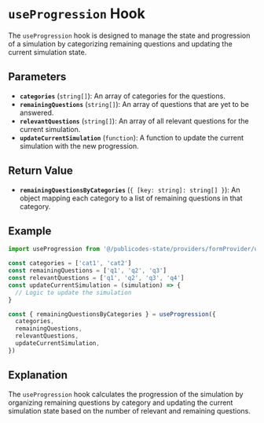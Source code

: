 # `useProgression` Hook

The `useProgression` hook is designed to manage the state and progression of a simulation by categorizing remaining questions and updating the current simulation state.

## Parameters

- **`categories`** (`string[]`): An array of categories for the questions.
- **`remainingQuestions`** (`string[]`): An array of questions that are yet to be answered.
- **`relevantQuestions`** (`string[]`): An array of all relevant questions for the current simulation.
- **`updateCurrentSimulation`** (`function`): A function to update the current simulation with the new progression.

## Return Value

- **`remainingQuestionsByCategories`** (`{ [key: string]: string[] }`): An object mapping each category to a list of remaining questions in that category.

## Example

```typescript
import useProgression from '@/publicodes-state/providers/formProvider/useProgression'

const categories = ['cat1', 'cat2']
const remainingQuestions = ['q1', 'q2', 'q3']
const relevantQuestions = ['q1', 'q2', 'q3', 'q4']
const updateCurrentSimulation = (simulation) => {
  // Logic to update the simulation
}

const { remainingQuestionsByCategories } = useProgression({
  categories,
  remainingQuestions,
  relevantQuestions,
  updateCurrentSimulation,
})
```

## Explanation

The `useProgression` hook calculates the progression of the simulation by organizing remaining questions by category and updating the current simulation state based on the number of relevant and remaining questions.